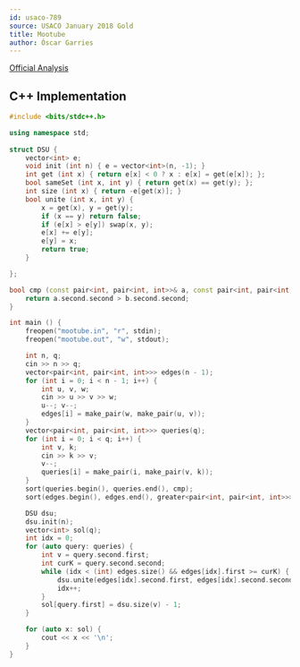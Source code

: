 ```yaml
---
id: usaco-789
source: USACO January 2018 Gold
title: Mootube
author: Óscar Garries
---
```


[Official Analysis](http://www.usaco.org/current/data/sol_mootube_gold_jan18.html)

<LanguageSection>
<CPPSection>

## C++ Implementation

```cpp
#include <bits/stdc++.h>

using namespace std;
	
struct DSU {
	vector<int> e;
	void init (int n) { e = vector<int>(n, -1); }
	int get (int x) { return e[x] < 0 ? x : e[x] = get(e[x]); };
	bool sameSet (int x, int y) { return get(x) == get(y); };
	int size (int x) { return -e[get(x)]; }
	bool unite (int x, int y) {
		x = get(x), y = get(y);
		if (x == y) return false;
		if (e[x] > e[y]) swap(x, y);
		e[x] += e[y];
		e[y] = x;
		return true;
	}

};

bool cmp (const pair<int, pair<int, int>>& a, const pair<int, pair<int, int>>& b) {
	return a.second.second > b.second.second;
}

int main () {
	freopen("mootube.in", "r", stdin);
	freopen("mootube.out", "w", stdout);

	int n, q;
	cin >> n >> q;
	vector<pair<int, pair<int, int>>> edges(n - 1);
	for (int i = 0; i < n - 1; i++) {
		int u, v, w;
		cin >> u >> v >> w;
		u--; v--;
		edges[i] = make_pair(w, make_pair(u, v));
	}
	vector<pair<int, pair<int, int>>> queries(q);
	for (int i = 0; i < q; i++) {
		int v, k;
		cin >> k >> v;
		v--;
		queries[i] = make_pair(i, make_pair(v, k));
	}
	sort(queries.begin(), queries.end(), cmp);
	sort(edges.begin(), edges.end(), greater<pair<int, pair<int, int>>>());

	DSU dsu;
	dsu.init(n);
	vector<int> sol(q);
	int idx = 0;
	for (auto query: queries) {
		int v = query.second.first;
		int curK = query.second.second;
		while (idx < (int) edges.size() && edges[idx].first >= curK) {
			dsu.unite(edges[idx].second.first, edges[idx].second.second);
			idx++;
		}
		sol[query.first] = dsu.size(v) - 1;
	}

	for (auto x: sol) {
		cout << x << '\n';
	}
}

```

</CPPSection>
</LanguageSection>
